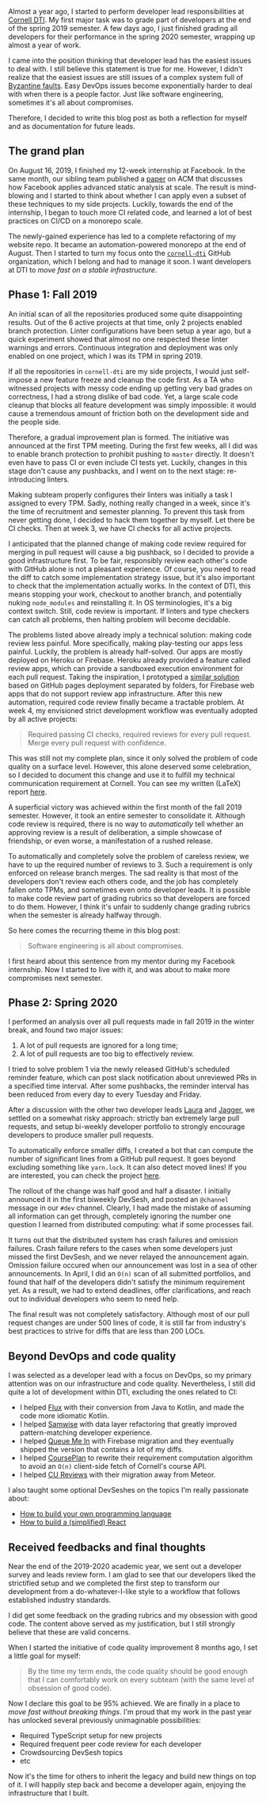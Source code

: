 
Almost a year ago, I started to perform developer lead responsibilities at
[Cornell DTI](https://www.cornelldti.org). My first major task was to grade part of developers at
the end of the spring 2019 semester. A few days ago, I just finished grading all developers for
their performance in the spring 2020 semester, wrapping up almost a year of work.

I came into the position thinking that developer lead has the easiest issues to deal with. I still
believe this statement is true for me. However, I didn't realize that the easiest issues are still
issues of a complex system full of
[Byzantine faults](https://en.wikipedia.org/wiki/Byzantine_fault). Easy DevOps issues become
exponentially harder to deal with when there is a people factor. Just like software engineering,
sometimes it's all about compromises.

Therefore, I decided to write this blog post as both a reflection for myself and as documentation
for future leads.

## The grand plan

On August 16, 2019, I finished my 12-week internship at Facebook. In the same month, our sibling
team published a
[paper](https://cacm.acm.org/magazines/2019/8/238344-scaling-static-analyses-at-facebook/fulltext)
on ACM that discusses how Facebook applies advanced static analysis at scale. The result is
mind-blowing and I started to think about whether I can apply even a subset of these techniques to
my side projects. Luckily, towards the end of the internship, I began to touch more CI related code,
and learned a lot of best practices on CI/CD on a monorepo scale.

The newly-gained experience has led to a complete refactoring of my website repo. It became an
automation-powered monorepo at the end of August. Then I started to turn my focus onto the
[`cornell-dti`](https://github.com/cornell-dti) GitHub organization, which I belong and had to
manage it soon. I want developers at DTI to _move fast on a stable infrastructure_.

## Phase 1: Fall 2019

An initial scan of all the repositories produced some quite disappointing results. Out of the 6
active projects at that time, only 2 projects enabled branch protection. Linter configurations have
been setup a year ago, but a quick experiment showed that almost no one respected these linter
warnings and errors. Continuous integration and deployment was only enabled on one project, which I
was its TPM in spring 2019.

If all the repositories in `cornell-dti` are my side projects, I would just self-impose a new
feature freeze and cleanup the code first. As a TA who witnessed projects with messy code ending up
getting very bad grades on correctness, I had a strong dislike of bad code. Yet, a large scale code
cleanup that blocks all feature development was simply impossible: it would cause a tremendous
amount of friction both on the development side and the people side.

Therefore, a gradual improvement plan is formed. The initiative was announced at the first TPM
meeting. During the first few weeks, all I did was to enable branch protection to prohibit pushing
to `master` directly. It doesn't even have to pass CI or even include CI tests yet. Luckily, changes
in this stage don't cause any pushbacks, and I went on to the next stage: re-introducing linters.

Making subteam properly configures their linters was initially a task I assigned to every TPM.
Sadly, nothing really changed in a week, since it's the time of recruitment and semester planning.
To prevent this task from never getting done, I decided to hack them together by myself. Let there
be CI checks. Then at week 3, we have CI checks for all active projects.

I anticipated that the planned change of making code review required for merging in pull request
will cause a big pushback, so I decided to provide a good infrastructure first. To be fair,
responsibly review each other's code with GitHub alone is not a pleasant experience. Of course, you
need to read the diff to catch some implementation strategy issue, but it's also important to check
that the implementation actually works. In the context of DTI, this means stopping your work,
checkout to another branch, and potentially nuking `node_modules` and reinstalling it. In OS
terminologies, it's a big context switch. Still, code review is important. If linters and type
checkers can catch all problems, then halting problem will become decidable.

The problems listed above already imply a technical solution: making code review less painful. More
specifically, making play-testing our apps less painful. Luckily, the problem is already
half-solved. Our apps are mostly deployed on Heroku or Firebase. Heroku already provided a feature
called review apps, which can provide a sandboxed execution environment for each pull request.
Taking the inspiration, I prototyped a
[similar solution](https://github.com/cornell-dti/samwise/pull/285) based on GitHub pages deployment
separated by folders, for Firebase web apps that do not support review app infrastructure. After
this new automation, required code review finally became a tractable problem. At week 4, my
envisioned strict development workflow was eventually adopted by all active projects:

> Required passing CI checks, required reviews for every pull request. Merge every pull request with
> confidence.

This was still not my complete plan, since it only solved the problem of code quality on a surface
level. However, this alone deserved some celebration, so I decided to document this change and use
it to fulfill my technical communication requirement at Cornell. You can see my written (LaTeX)
report [here](/dev-lead-technical-communication.pdf).

A superficial victory was achieved within the first month of the fall 2019 semester. However, it
took an entire semester to consolidate it. Although code review is required, there is no way to
_automatically_ tell whether an approving review is a result of deliberation, a simple showcase of
friendship, or even worse, a manifestation of a rushed release.

To automatically and completely solve the problem of careless review, we have to up the required
number of reviews to 3. Such a requirement is only enforced on release branch merges. The sad
reality is that most of the developers don't review each others code, and the job has completely
fallen onto TPMs, and sometimes even onto developer leads. It is possible to make code review part
of grading rubrics so that developers are forced to do them. However, I think it's unfair to
suddenly change grading rubrics when the semester is already halfway through.

So here comes the recurring theme in this blog post:

> Software engineering is all about compromises.

I first heard about this sentence from my mentor during my Facebook internship. Now I started to
live with it, and was about to make more compromises next semester.

## Phase 2: Spring 2020

I performed an analysis over all pull requests made in fall 2019 in the winter break, and found two
major issues:

1. A lot of pull requests are ignored for a long time;
2. A lot of pull requests are too big to effectively review.

I tried to solve problem 1 via the newly released GitHub's scheduled reminder feature, which can
post slack notification about unreviewed PRs in a specified time interval. After some pushbacks, the
reminder interval has been reduced from every day to every Tuesday and Friday.

After a discussion with the other two developer leads [Laura](https://github.com/lsizemore8) and
[Jagger](https://github.com/jboss925), we settled on a somewhat risky approach: strictly ban
extremely large pull requests, and setup bi-weekly developer portfolio to strongly encourage
developers to produce smaller pull requests.

To automatically enforce smaller diffs, I created a bot that can compute the number of significant
lines from a GitHub pull request. It goes beyond excluding something like `yarn.lock`. It can also
detect moved lines! If you are interested, you can check the project
[here](https://github.com/cornell-dti/big-diff-warning).

The rollout of the change was half good and half a disaster. I initially announced it in the first
biweekly DevSesh, and posted an `@channel` message in our `#dev` channel. Clearly, I had made the
mistake of assuming all information can get through, completely ignoring the number one question I
learned from distributed computing: what if some processes fail.

It turns out that the distributed system has crash failures and omission failures. Crash failure
refers to the cases when some developers just missed the first DevSesh, and we never relayed the
announcement again. Omission failure occured when our announcement was lost in a sea of other
announcements. In April, I did an `O(n)` scan of all submitted portfolios, and found that half of
the developers didn't satisfy the minimum requirement yet. As a result, we had to extend deadlines,
offer clarifications, and reach out to individual developers who seem to need help.

The final result was not completely satisfactory. Although most of our pull request changes are
under 500 lines of code, it is still far from industry's best practices to strive for diffs that are
less than 200 LOCs.

## Beyond DevOps and code quality

I was selected as a developer lead with a focus on DevOps, so my primary attention was on our
infrastructure and code quality. Nevertheless, I still did quite a lot of development within DTI,
excluding the ones related to CI:

- I helped [Flux](https://github.com/cornell-dti/campus-density-android) with their conversion from
  Java to Kotlin, and made the code more idiomatic Kotlin.
- I helped [Samwise](https://github.com/cornell-dti/samwise) with data layer refactoring that
  greatly improved pattern-matching developer experience.
- I helped [Queue Me In](https://github.com/cornell-dti/office-hours) with Firebase migration and
  they eventually shipped the version that contains a lot of my diffs.
- I helped [CoursePlan](https://github.com/cornell-dti/course-plan) to rewrite their requirement
  computation algorithm to avoid an `O(n)` client-side fetch of Cornell's course API.
- I helped [CU Reviews](https://github.com/cornell-dti/course-reviews-react-2.0) with their
  migration away from Meteor.

I also taught some optional DevSeshes on the topics I'm really passionate about:

- [How to build your own programming language](https://developersam.com/build-your-own-programming-language.pdf)
- [How to build a (simplified) React](https://developersam.com/build-simplified-react.pdf)

## Received feedbacks and final thoughts

Near the end of the 2019-2020 academic year, we sent out a developer survey and leads review form. I
am glad to see that our developers liked the strictified setup and we completed the first step to
transform our development from a do-whatever-I-like style to a workflow that follows established
industry standards.

I did get some feedback on the grading rubrics and my obsession with good code. The content above
served as my justification, but I still strongly believe that these are valid concerns.

When I started the initiative of code quality improvement 8 months ago, I set a little goal for
myself:

> By the time my term ends, the code quality should be good enough that I can comfortably work on
> every subteam (with the same level of obsession of good code).

Now I declare this goal to be 95% achieved. We are finally in a place to _move fast without breaking
things_. I'm proud that my work in the past year has unlocked several previously unimaginable
possibilities:

- Required TypeScript setup for new projects
- Required frequent peer code review for each developer
- Crowdsourcing DevSesh topics
- etc

Now it's the time for others to inherit the legacy and build new things on top of it. I will happily
step back and become a developer again, enjoying the infrastructure that I built.
